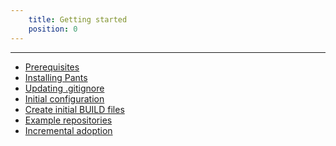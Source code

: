 ```yaml
---
    title: Getting started
    position: 0
---
```


---

- [Prerequisites](./prerequisites.mdx)
- [Installing Pants](./installing-pants.mdx)
- [Updating .gitignore](./updating-.gitignore.mdx)
- [Initial configuration](./initial-configuration.mdx)
- [Create initial BUILD files](./create-initial-build-files.mdx)
- [Example repositories](./example-projects-and-repositories.mdx)
- [Incremental adoption](./incremental-adoption.mdx)
